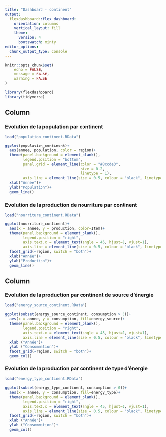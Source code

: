 ```yaml
---
title: "Dashboard - continent"
output: 
  flexdashboard::flex_dashboard:
    orientation: columns
    vertical_layout: fill
    theme: 
      version: 4
      bootswatch: minty
editor_options: 
  chunk_output_type: console
---
```


```r

knitr::opts_chunk$set(
	echo = FALSE,
	message = FALSE,
	warning = FALSE
)

library(flexdashboard)
library(tidyverse)
```

Column {data-width=(500)}
-------------------------------------

### Evolution de la population par continent
```r

load("population_continent.RData") 

ggplot(population_continent)+
  aes(annee, population, color = region)+
  theme(panel.background = element_blank(),
        legend.position = "bottom",
        panel.grid = element_line(color = "#8ccde3",
                                  size = 0.2,
                                  linetype = 1),
        axis.line = element_line(size = 0.5, colour = "black", linetype=1))+
  xlab("Année")+
  ylab("Population")+
  geom_line()

```

### Evolution de la production de nourriture par continent
```r

load("nourriture_continent.RData")

ggplot(nourriture_continent)+
  aes(x = annee, y = production, color=Item)+
  theme(panel.background = element_blank(),
        legend.position = "right",
        axis.text.x = element_text(angle = 45, hjust=1, vjust=1),
        axis.line = element_line(size = 0.5, colour = "black", linetype=1))+
  facet_grid(~region, switch = "both")+
  xlab("Année")+
  ylab("Production")+
  geom_line()

```

Column {data-width=(500)}
-------------------------------------

### Evolution de la production par continent de source d'énergie

```r

load("energy_source_continent.RData")

ggplot(subset(energy_source_continent, consumption > 0))+
  aes(x = annee, y = consumption, fill=energy_source)+
  theme(panel.background = element_blank(),
        legend.position = "right",
        axis.text.x = element_text(angle = 45, hjust=1, vjust=1),
        axis.line = element_line(size = 0.5, colour = "black", linetype=1))+
  xlab ("Année")+
  ylab ("Consommation")+
  facet_grid(~region, switch = "both")+
  geom_col()

```

### Evolution de la production par continent de type d'énergie
```r

load("energy_type_continent.RData")

ggplot(subset(energy_type_continent, consumption > 0))+
  aes(x = annee, y = consumption, fill=energy_type)+
  theme(panel.background = element_blank(),
        legend.position = "right",
        axis.text.x = element_text(angle = 45, hjust=1, vjust=1),
        axis.line = element_line(size = 0.5, colour = "black", linetype=1))+
  facet_grid(~region, switch = "both")+
  xlab ("Année")+
  ylab ("Consommation")+
  geom_col()
```

